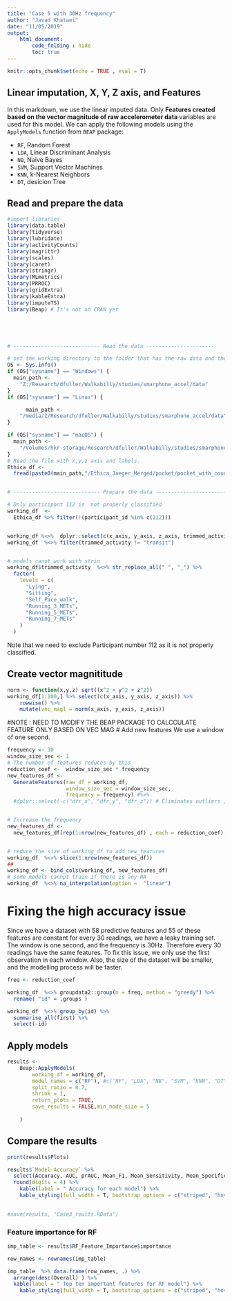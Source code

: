 ```yaml
---
title: "Case 5 with 30Hz frequency"
author: "Javad Khataei"
date: "11/05/2019"
output:
    html_document:
        code_folding : hide
        toc: true
---
```


```r
knitr::opts_chunk$set(echo = TRUE , eval = T)
```

## Linear imputation, X, Y, Z axis, and Features

In this markdown, we use the linear imputed data. Only **Features created based on the vector magnitude of raw accelerometer data** variables are used for this model. We can apply the following models using the `ApplyModels` function from `BEAP` package:

- `RF`, Random Forest
- `LDA`, Linear Discriminant Analysis
- `NB`, Naive Bayes
- `SVM`, Support Vector Machines
- `KNN`, k-Nearest Neighbors
- `DT`, desicion Tree

 
## Read and prepare the data
```r

#import libraries
library(data.table)
library(tidyverse)
library(lubridate)
library(activityCounts)
library(magrittr)
library(scales)
library(caret)
library(stringr)
library(MLmetrics)
library(PRROC)
library(gridExtra)
library(kableExtra)
library(imputeTS)
library(Beap) # It's not on CRAN yet





# ---------------------------- Read the data ----------------------

# set the working directory to the folder that has the raw data and the intervals file
OS <- Sys.info()
if (OS["sysname"] == "Windows") {
  main_path <-
    "Z:/Research/dfuller/Walkabilly/studies/smarphone_accel/data"
} 
if (OS["sysname"] == "Linux") {

      main_path <-
    "/media/Z/Research/dfuller/Walkabilly/studies/smarphone_accel/data"
}

if (OS["sysname"] == "macOS") {
  main_path <-
    "/Volumes/hkr-storage/Research/dfuller/Walkabilly/studies/smarphone_accel/data"
}
# Read the file with x,y,z axis and labels.
Ethica_df <-
  fread(paste0(main_path,"/Ethica_Jaeger_Merged/pocket/pocket_with_couns_and_vec_meg_30Hz.csv"))


# ---------------------------- Prepare the data ----------------------------

# Only participant 112 is  not properly classified
working_df  <-
  Ethica_df %>% filter(!(participant_id %in% c(112)))


working_df %<>%  dplyr::select(c(x_axis, y_axis, z_axis, trimmed_activity))
working_df  %<>% filter(trimmed_activity != "transit")


# models canot work with strin
working_df$trimmed_activity  %<>% str_replace_all(" ", "_") %>%
  factor(
    levels = c(
      "Lying",
      "Sitting",
      "Self_Pace_walk",
      "Running_3_METs",
      "Running_5_METs",
      "Running_7_METs"
    )
  )


```

Note that we need to exclude Participant number 112  as it is not properly classified. 

## Create vector magnititude
```r
norm <- function(x,y,z) sqrt((x^2 + y^2 + z^2))
working_df[1:100,] %>% select(c(x_axis, y_axis, z_axis)) %>% 
    rowwise() %>% 
    mutate(vec_mag1 = norm(x_axis, y_axis, z_axis))

```



#NOTE : NEED TO MODIFY THE BEAP PACKAGE TO CALCCULATE FEATURE ONLY BASED ON VEC MAG
# Add new features
We use a window of one second.

```r
frequency <- 30
window_size_sec <- 1
# The number of features reduces by this
reduction_coef <-  window_size_sec * frequency
new_features_df <-
  GenerateFeatures(raw_df = working_df,
                   window_size_sec = window_size_sec,
                   frequency = frequency) #%>%
  #dplyr::select(-c("dfr_x", "dfr_y", "dfr_z")) # Eliminates outliers ,i.e. ("dfr_x", "dfr_y", "dfr_z")


# Increase the frequency
new_features_df <-
  new_features_df[rep(1:nrow(new_features_df) , each = reduction_coef),]


# reduce the size of working_df to add new_features
working_df  %<>% slice(1:nrow(new_features_df))
##  
working_df <- bind_cols(working_df, new_features_df)
# some models cannpt train if there is any NA
working_df  %<>% na_interpolation(option =  "linear")

```
# Fixing the high accuracy issue
Since we have a dataset with 58 predictive features and 55 of these features are constant for every 30 readings, we have a leaky training set. The window is one second, and the frequency is 30Hz. Therefore every 30 readings have the same features. To fix this issue, we only use the first observation in each window. Also, the size of the dataset will be smaller, and the modelling process will be faster. 


```r

freq <- reduction_coef

working_df  %<>% groupdata2::group(n = freq, method = "greedy") %>%
  rename( "id" = .groups )

working_df  %<>% group_by(id) %>%
  summarise_all(first) %>% 
  select(-id)

```


## Apply models
```r
results <-
    Beap::ApplyModels(
        working_df = working_df,
        model_names = c("RF"), #c("RF", "LDA", "NB", "SVM", "KNN", "DT")
        split_ratio = 0.7,
        shrink = 1,
        return_plots = TRUE,
        save_results = FALSE,min_node_size = 5
        
    )
```



## Compare the results


```r
print(results$Plots)

results$`Model-Accuracy` %>%  
  select(Accuracy, AUC, prAUC, Mean_F1, Mean_Sensitivity, Mean_Specificity) %>% 
  round(digits = 4) %>% 
    kable(label = " Accuracy for each model") %>%
    kable_styling(full_width = T, bootstrap_options = c("striped", "hover"))
 

#save(results, "Case3_reults.RData")
```

### Feature importance for RF

```r


imp_table <- results$RF_Feature_Importance$importance

row_names <- rownames(imp_table)

imp_table  %>% data.frame(row_names, .) %>% 
  arrange(desc(Overall) ) %>% 
  kable(label = " Top ten important features for RF model") %>%
    kable_styling(full_width = T, bootstrap_options = c("striped", "hover"))

```

